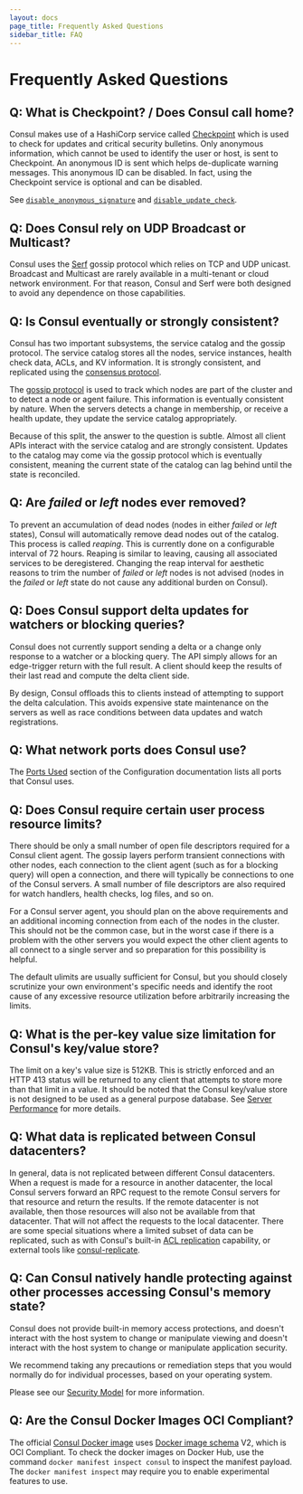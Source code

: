 ```yaml
---
layout: docs
page_title: Frequently Asked Questions
sidebar_title: FAQ
---
```


# Frequently Asked Questions

## Q: What is Checkpoint? / Does Consul call home?

Consul makes use of a HashiCorp service called [Checkpoint](http://checkpoint.hashicorp.com)
which is used to check for updates and critical security bulletins.
Only anonymous information, which cannot be used to identify the user or host, is sent to Checkpoint. An anonymous ID is sent which helps de-duplicate warning
messages.
This anonymous ID can be disabled. In fact, using the Checkpoint service is
optional and can be disabled.

See [`disable_anonymous_signature`](/docs/agent/options#disable_anonymous_signature)
and [`disable_update_check`](/docs/agent/options#disable_update_check).

## Q: Does Consul rely on UDP Broadcast or Multicast?

Consul uses the [Serf](https://www.serf.io) gossip protocol which relies on
TCP and UDP unicast. Broadcast and Multicast are rarely available in a
multi-tenant or cloud network environment. For that reason, Consul and Serf
were both designed to avoid any dependence on those capabilities.

## Q: Is Consul eventually or strongly consistent?

Consul has two important subsystems, the service catalog and the gossip protocol.
The service catalog stores all the nodes, service instances, health check data,
ACLs, and KV information. It is strongly consistent, and replicated
using the [consensus protocol](/docs/internals/consensus).

The [gossip protocol](/docs/internals/gossip) is used to track which
nodes are part of the cluster and to detect a node or agent failure. This information
is eventually consistent by nature. When the servers detects a change in membership,
or receive a health update, they update the service catalog appropriately.

Because of this split, the answer to the question is subtle. Almost all client APIs
interact with the service catalog and are strongly consistent. Updates to the
catalog may come via the gossip protocol which is eventually consistent, meaning
the current state of the catalog can lag behind until the state is reconciled.

## Q: Are _failed_ or _left_ nodes ever removed?

To prevent an accumulation of dead nodes (nodes in either _failed_ or _left_
states), Consul will automatically remove dead nodes out of the catalog. This
process is called _reaping_. This is currently done on a configurable
interval of 72 hours. Reaping is similar to leaving, causing all associated
services to be deregistered. Changing the reap interval for aesthetic
reasons to trim the number of _failed_ or _left_ nodes is not advised (nodes
in the _failed_ or _left_ state do not cause any additional burden on
Consul).

## Q: Does Consul support delta updates for watchers or blocking queries?

Consul does not currently support sending a delta or a change only response
to a watcher or a blocking query. The API simply allows for an edge-trigger
return with the full result. A client should keep the results of their last
read and compute the delta client side.

By design, Consul offloads this to clients instead of attempting to support
the delta calculation. This avoids expensive state maintenance on the servers
as well as race conditions between data updates and watch registrations.

## Q: What network ports does Consul use?

The [Ports Used](/docs/agent/options#ports) section of the Configuration
documentation lists all ports that Consul uses.

## Q: Does Consul require certain user process resource limits?

There should be only a small number of open file descriptors required for a
Consul client agent. The gossip layers perform transient connections with
other nodes, each connection to the client agent (such as for a blocking
query) will open a connection, and there will typically be connections to one
of the Consul servers. A small number of file descriptors are also required
for watch handlers, health checks, log files, and so on.

For a Consul server agent, you should plan on the above requirements and
an additional incoming connection from each of the nodes in the cluster. This
should not be the common case, but in the worst case if there is a problem
with the other servers you would expect the other client agents to all
connect to a single server and so preparation for this possibility is helpful.

The default ulimits are usually sufficient for Consul, but you should closely
scrutinize your own environment's specific needs and identify the root cause
of any excessive resource utilization before arbitrarily increasing the limits.

## Q: What is the per-key value size limitation for Consul's key/value store?

The limit on a key's value size is 512KB. This is strictly enforced and an
HTTP 413 status will be returned to any client that attempts to store more
than that limit in a value. It should be noted that the Consul key/value store
is not designed to be used as a general purpose database. See
[Server Performance](/docs/install/performance) for more details.

## Q: What data is replicated between Consul datacenters?

In general, data is not replicated between different Consul datacenters. When a
request is made for a resource in another datacenter, the local Consul servers
forward an RPC request to the remote Consul servers for that resource and
return the results.
If the remote datacenter is not available, then those resources will also not be
available from that datacenter. That will not affect the requests to the local
datacenter. There are some special situations where a limited subset of data 
can be replicated, such as with Consul's built-in
[ACL replication](https://learn.hashicorp.com/consul/day-2-operations/acl-replication) capability, or
external tools like [consul-replicate](https://github.com/hashicorp/consul-replicate).

## Q: Can Consul natively handle protecting against other processes accessing Consul's memory state?

Consul does not provide built-in memory access protections, and doesn't
interact with the host system to change or manipulate
viewing and doesn't interact with the host system to change or manipulate
application security.

We recommend taking any precautions or
remediation steps that you would normally do for individual processes, based
on your operating system.

Please see our
[Security Model](/docs/internals/security) for more information.

## Q: Are the Consul Docker Images OCI Compliant?

The official [Consul Docker image](https://hub.docker.com/_/consul/) uses 
[Docker image schema](https://docs.docker.com/registry/spec/manifest-v2-2/) V2,
which is OCI Compliant. To check the docker images on Docker Hub, use the 
command `docker manifest inspect consul` to inspect the manifest payload. The 
`docker manifest inspect` may require you to enable experimental features to
use.
